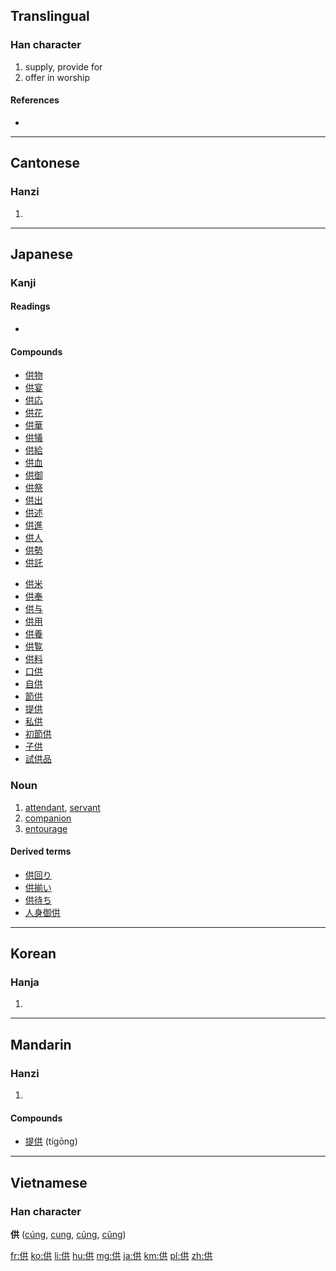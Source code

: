 ==Translingual==

===Han character===
{{Han char|rn=9|rad=人|as=06|sn=8|four=2428<sub>1</sub>|canj=人廿金 (OTC)|ids=⿰[[亻]][[共]]}}

# supply, provide for
# offer in worship

====References====
* {{Han ref|kx=0102.160|dkj=00605|dj=0216.140|hdz=10144.040|uh=4F9B|ud=20379|bh=A8D1|bd=43217}}

----

==Cantonese==

===Hanzi===
{{yue-hanzi|jyut=|y=gung1}}

# {{defn|Cantonese|sort=人06}}

----

==Japanese==

===Kanji===
{{ja-kanji|grade=6|rs=人06}}

====Readings====
* {{ja-readings|on=[[きょう]] ([[kyō]]), [[く]] ([[ku]])|kun=[[そなえる]] ([[供える]], [[sonaeru]]), [[とも]] ([[tomo]]), [[そなえ]] ([[供え]], [[sonae]])}}

====Compounds====
{{top2}}
* [[供物]]
* [[供宴]]
* [[供応]]
* [[供花]]
* [[供華]]
* [[供犠]]
* [[供給]]
* [[供血]]
* [[供御]]
* [[供祭]]
* [[供出]]
* [[供述]]
* [[供進]]
* [[供人]]
* [[供勢]]
* [[供託]]
{{mid2}}
* [[供米]]
* [[供奉]]
* [[供与]]
* [[供用]]
* [[供養]]
* [[供覧]]
* [[供料]]
* [[口供]]
* [[自供]]
* [[節供]]
* [[提供]]
* [[私供]]
* [[初節供]]
* [[子供]]
* [[試供品]]
{{bottom}}

===Noun===
{{ja-noun|k|hira=とも|rom=tomo}}

# [[attendant]], [[servant]]
# [[companion]]
# [[entourage]]

====Derived terms====
* [[供回り]]
* [[供揃い]]
* [[供待ち]]
* [[人身御供]]

----

==Korean==

===Hanja===
{{ko-hanja|hangeul=공|rv=gong|mr=kong}}

# {{defn|Korean|sort=人06}}

----

==Mandarin==

===Hanzi===
{{cmn-hanzi|pin=[[gōng]] ([[gong1]])|wg=kung<sup>1</sup>}}
#{{defn|Mandarin|sort=人06}}

====Compounds====
* [[提供]] (tígōng)

----

==Vietnamese==
===Han character===
'''供''' ([[cúng]], [[cung]], [[củng]], [[cũng]])

[[fr:供]]
[[ko:供]]
[[li:供]]
[[hu:供]]
[[mg:供]]
[[ja:供]]
[[km:供]]
[[pl:供]]
[[zh:供]]